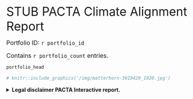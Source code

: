 <font size="6"> STUB PACTA Climate Alignment Report </font> 

<font size="3"> Portfolio ID: `r portfolio_id` </font> 

<font size="3"> Contains `r portfolio_count` entries. </font> 

```r
portfolio_head
```


```r
# knitr::include_graphics('/img/matterhorn-3019429_1920.jpg')
```

<details>
<summary class="no-outline">
**Legal disclaimer PACTA Interactive report.**
</summary>

** IMPORTANT LEGAL TEXT **

</details>
